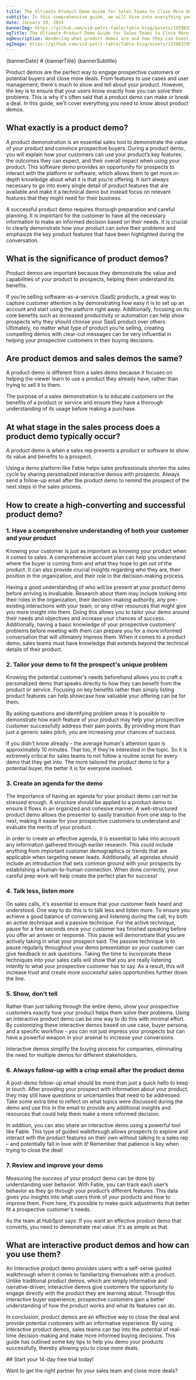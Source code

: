 ```yaml
---
title: The Ultimate Product Demo Guide for Sales Teams to Close More Deals
subtitle: In this comprehensive guide, we will dive into everything you want to know about product demos and how you can nail your demos to close more deals.
date: January 10, 2024
bannerImg: https://github.com/sid-patri-fable/fable-blog/assets/155963795/adbda461-871c-45e7-8583-559cd0cd42f3
ogTitle: The Ultimate Product Demo Guide for Sales Teams to Close More Deals
ogDescription: Wondering what product demos are and how they can boost your sales? Look no further! This ultimate guide provides valuable insights and strategies to help you master the art of product demos.
ogImage: https://github.com/sid-patri-fable/fable-blog/assets/155963795/adbda461-871c-45e7-8583-559cd0cd42f3)
---
```




<Banner config={props.config}>
  <div style={{ maxWidth: '768px' }}>
    {bannerDate}
    # {bannerTitle}
    {bannerSubtitle}
  </div>
  <CoverImg src="https://github.com/sid-patri-fable/fable-blog/assets/155963795/adbda461-871c-45e7-8583-559cd0cd42f3" />
</Banner>

<Content toc={props.toc}>

Product demos are the perfect way to engage prospective customers or potential buyers and close more deals. From features to use cases and user management, there's much to show and tell about your product. However, the key is to ensure that your users know exactly how you can solve their problems. This is why it's often said that a product demo can make or break a deal. In this guide, we’ll cover everything you need to know about product demos.

## What exactly is a product demo?

A product demonstration is an essential sales tool to demonstrate the value of your product and convince prospective buyers. During a product demo, you will explain how your customers can use your product’s key features, the outcomes they can expect, and their overall impact when using your product. This software demo provides an opportunity for prospects to interact with the platform or software, which allows them to get more in-depth knowledge about what it is that you’re offering. It isn’t always necessary to go into every single detail of product features that are available and make it a technical demo but instead focus on relevant features that they might need for their business.

A successful product demo requires thorough preparation and careful planning. It is important for the customer to have all the necessary information to make an informed decision based on their needs. It is crucial to clearly demonstrate how your product can solve their problems and emphasize the key product features that have been highlighted during the conversation.

## What is the significance of product demos?

Product demos are important because they demonstrate the value and capabilities of your product to prospects, helping them understand its benefits.

If you’re selling software-as-a-service (SaaS) products, a great way to capture customer attention is by demonstrating how easy it is to set up an account and start using the platform right away. Additionally, focusing on its core benefits such as increased productivity or automation can help show prospects why they should choose your SaaS product over others. Ultimately, no matter what type of product you’re selling, creating compelling demos with clear-cut messages can be very influential in helping your prospective customers in their buying decisions.

## Are product demos and sales demos the same?

A product demo is different from a sales demo because it focuses on helping the viewer learn to use a product they already have, rather than trying to sell it to them.

The purpose of a sales demonstration is to educate customers on the benefits of a product or service and ensure they have a thorough understanding of its usage before making a purchase.

## At what stage in the sales process does a product demo typically occur?

A product demo is when a sales rep presents a product or software to show its value and benefits to a prospect.

Using a demo platform like Fable helps sales professionals shorten the sales cycle by sharing personalized interactive demos with prospects. Always send a follow-up email after the product demo to remind the prospect of the next steps in the sales process.

## How to create a high-converting and successful product demo?

### 1. Have a comprehensive understanding of both your customer and your product

Knowing your customer is just as important as knowing your product when it comes to sales. A comprehensive account plan can help you understand where the buyer is coming from and what they hope to get out of the product. It can also provide crucial insights regarding who they are, their position in the organization, and their role in the decision-making process.

Having a good understanding of who will be present at your product demo before arriving is invaluable. Research about them may include looking into their roles in the organization, their decision-making authority, any pre-existing interactions with your team, or any other resources that might give you more insight into them. Doing this allows you to tailor your demo around their needs and objectives and increase your chances of success. Additionally, having a basic knowledge of your prospective customers' problems before meeting with them can prepare you for a more informed conversation that will ultimately impress them. When it comes to a product demo, sales teams must have knowledge that extends beyond the technical details of their product.

### 2. Tailor your demo to fit the prospect's unique problem

Knowing the potential customer's needs beforehand allows you to craft a personalized demo that speaks directly to how they can benefit from the product or service. Focusing on key benefits rather than simply listing product features can help showcase how valuable your offering can be for them.

By asking questions and identifying problem areas it is possible to demonstrate how each feature of your product may help your prospective customer successfully address their pain points. By providing more than just a generic sales pitch, you are increasing your chances of success.

If you didn't know already - the average human's attention span is approximately 10 minutes. That too, if they're interested in the topic. So it is extremely critical for sales teams to not follow a routine script for every demo that they get into. The more tailored the product demo is for a potential buyer, the better it is for everyone involved.

### 3. Create an agenda for the demo

The importance of having an agenda for your product demo can not be stressed enough. A structure should be applied to a product demo to ensure it flows in an organized and cohesive manner. A well-structured product demo allows the presenter to easily transition from one step to the next, making it easier for your prospective customers to understand and evaluate the merits of your product.

In order to create an effective agenda, it is essential to take into account any information gathered through earlier research. This could include anything from important customer demographics or trends that are applicable when targeting newer leads. Additionally, all agendas should include an introduction that sets common ground with your prospects by establishing a human-to-human connection. When done correctly, your careful prep work will help create the perfect plan for success!

### 4. Talk less, listen more

On sales calls, it's essential to ensure that your customer feels heard and understood. One way to do this is to talk less and listen more. To ensure you achieve a good balance of conversing and listening during the call, try both an active technique and a passive technique. For the active technique, pause for a few seconds once your customer has finished speaking before you offer an answer or response. This pause will demonstrate that you are actively taking in what your prospect said. The passive technique is to pause regularly throughout your demo presentation so your customer can give feedback or ask questions. Taking the time to incorporate these techniques into your sales calls will show that you are really listening intently to what your prospective customer has to say. As a result, this will increase trust and create more successful sales opportunities further down the line.

### 5. Show, don't tell

Rather than just talking through the entire demo, show your prospective customers exactly how your product helps them solve their problems. Using an interactive product demo can be one way to do this with minimal effort. By customizing these interactive demos based on use case, buyer persona, and a specific workflow - you can not just impress your prospects but can have a powerful weapon in your arsenal to increase your conversions.

Interactive demos simplify the buying process for companies, eliminating the need for multiple demos for different stakeholders.

### 6. Always follow-up with a crisp email after the product demo

A post-demo follow-up email should be more than just a quick hello to keep in touch. After providing your prospect with information about your product, they may still have questions or uncertainties that need to be addressed. Take some extra time to reflect on what topics were discussed during the demo and use this in the email to provide any additional insights and resources that could help them make a more informed decision.

In addition, you can also share an interactive demo using a powerful tool like Fable. This type of guided walkthrough allows prospects to explore and interact with the product features on their own without talking to a sales rep – and potentially fall in love with it! Remember that patience is key when trying to close the deal!

### 7. Review and improve your demo

Measuring the success of your product demo can be done by understanding user behavior. With Fable, you can track each user’s behavior as they go through your product’s different features. This data gives you insights into what users think of your products and how to improve them. From here, it’s possible to make quick adjustments that better fit a prospective customer's needs.

As the team at HubSpot says: If you want an effective product demo that converts, you need to demonstrate real value. It's as simple as that.

## What are interactive product demos and how can you use them?

An Interactive product demo provides users with a self-serve guided walkthrough when it comes to familiarizing themselves with a product. Unlike traditional product demos, which are simply informative and narrative-driven, interactive demos give customers the opportunity to engage directly with the product they are learning about. Through this interactive buyer experience, prospective customers gain a better understanding of how the product works and what its features can do.

In conclusion, product demos are an effective way to close the deal and provide potential customers with an informative experience. By using interactive product demos, sales teams can tap into the potential of real-time decision-making and make more informed buying decisions. This guide has outlined some key tips to help you demo your products successfully, thereby allowing you to close more deals.

</Content>

<Promotion config={props.config}>
## Start your 14-day free trial today!

Want to get the right partner for your sales team and close more deals?

<PromotionBannerCta href="https://www.theden.ai/join-the-waitlist" cta='Get started' />
</Promotion>
